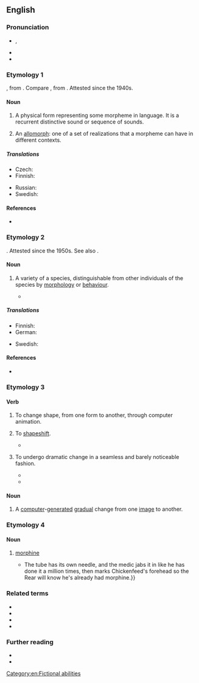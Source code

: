 {{also|-morph}}
==English==

===Pronunciation===
* {{enPR|mô(r)f}}, {{IPA|en|/mɔː(ɹ)f/}}
* {{audio|en|LL-Q1860 (eng)-Vealhurl-morph.wav |Audio (UK)}}
* {{rhymes|en|ɔː(ɹ)f|s=1}}

===Etymology 1===
{{back-form|en|morpheme}}, from {{der|en|grc|μορφή|t=form, shape}}. Compare {{cog|de|Morph}}, from {{m|de|Morphem}}.  Attested since the 1940s.

====Noun====
{{en-noun}}

# {{senseid|en|grammar}} {{lb|en|grammar|linguistics}} A physical form representing some morpheme in language. It is a recurrent distinctive sound or sequence of sounds.
# {{lb|en|linguistics}} An [[allomorph]]: one of a set of realizations that a morpheme can have in different contexts.

=====Translations=====
{{trans-top|physical form representing morpheme}}
* Czech: {{t|cs|morf|m}}
* Finnish: {{t+|fi|morfi}}
{{trans-mid}}
* Russian: {{t+|ru|морф}}
* Swedish: {{t+|sv|morf}}
{{trans-bottom}}

{{trans-see|allomorph}}

====References====
* {{R:OED Online|morph|n.3|122331|December 2002}}

===Etymology 2===
{{back-form|en|morphism}}. Attested since the 1950s. See also {{m|en|morphology|id=biology}}.

====Noun====
{{en-noun}}

# {{lb|en|zoology}} A variety of a species, distinguishable from other individuals of the species by [[morphology]] or [[behaviour]].
#* {{quote-book|en|2010|T.J. Pandian|Sexuality in Fishes||51|Briefly, the yellow morphic males can change their status from paired to satellite and from satellite to the paired one. However, they cannot cross into the status of the red '''morph'''.}}

=====Translations=====
{{trans-top|biology: local variety}}
* Finnish: {{t+|fi|morfi}}
* German: {{t+|de|Morphe|f}}
{{trans-mid}}
* Swedish: {{t+|sv|morf}}
{{trans-bottom}}

====References====
* {{R:OED Online|morph|n.4|122332|December 2002}}

===Etymology 3===
{{clipping|en|metamorphose}}

====Verb====
{{en-verb}}

# {{lb|en|colloquial|ambitransitive|computer graphics}} To change shape, from one form to another, through computer animation.
# {{lb|en|science fiction|fantasy}} To [[shapeshift]].
#* {{quote-book|en|1993|[[w:Peter David|Peter David]]|The Siege|passage=Meta leapt forward. In midair his lower half '''morphed''', and suddenly he was one-half humanoid, one-half coiled spring.}}
# {{lb|en|by extension}} To undergo dramatic change in a seamless and barely noticeable fashion.
#* {{quote-journal|en|June 18 2013|[[w:Simon Romero|Simon Romero]]|url=http://www.nytimes.com/2013/06/19/world/americas/brazilian-leaders-brace-for-more-protests.html|Protests Widen as Brazilians Chide Leaders|{{w|New York Times}}|accessdate=21 June 2013|passage=By the time politicians in several cities backed down on Tuesday and announced that they would cut or consider reducing fares, the demonstrations had already '''morphed''' into a more sweeping social protest, with marchers waving banners carrying slogans like “The people have awakened.”}}
#* {{quote-book|en|author=Astra Taylor|authorlink=Astra Taylor|title=The People's Platform: Taking Back Power and Culture in the Digital Age|year=2014|publisher=Henry Holt and Company|isbn=978-0-8050-9545-6|chapter=2|quotee={{w|Richard Florida}}|passage=“Highbrow and lowbrow, alternative and mainstream, work and play, CEO and hipster are all '''morphing''' together today,” [Richard] Florida enthuses.}}

====Noun====
{{en-noun}}

# A [[computer]]-[[generated]] [[gradual]] change from one [[image]] to another.

===Etymology 4===
{{clipping|en|morphine}}

====Noun====
{{en-noun|-}}

# {{lb|en|slang}} [[morphine]]
#* {{quote-book|en|2008|Donald Bodey|F.N.G.|page=103|passage=They're bringing you some '''morph''' before long. {{...}} The tube has its own needle, and the medic jabs it in like he has done it a million times, then marks Chickenfeed's forehead so the Rear will know he's already had morphine.}}

===Related terms===
* {{l|en|morphic}}
* {{l|en|morpho-}}
* {{l|en|morphological}}
* {{l|en|muscle morph}}

===Further reading===
* {{pedia|morphing}}
* {{pedia|polymorphism (biology)}}

[[Category:en:Fictional abilities]]